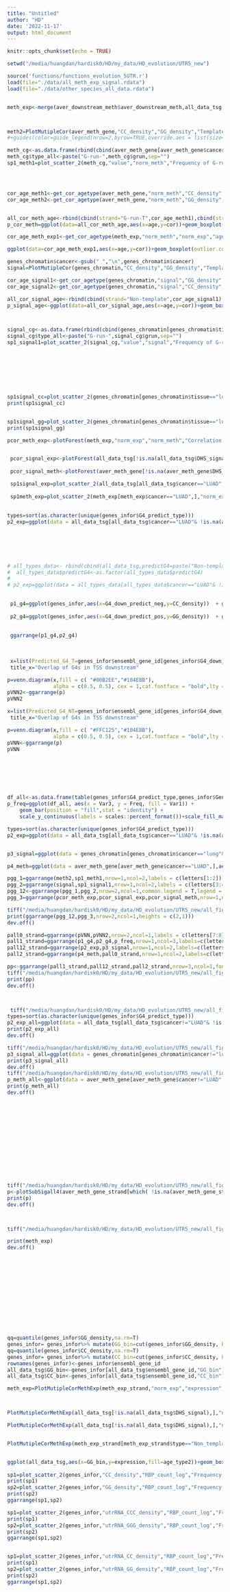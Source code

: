 ```yaml
---
title: "Untitled"
author: "HD"
date: '2022-11-17'
output: html_document
---
```


```r
knitr::opts_chunk$set(echo = TRUE)
```
```r
setwd("/media/huangdan/hardisk0/HD/my_data/HD_evolution/UTR5_new")

source('functions/functions_evolution_5UTR.r')
load(file="./data/all_meth_exp_signal.rdata")
load(file="./data/other_species_all_data.rdata")


meth_exp<-merge(aver_downstream_meth$aver_downstream_meth,all_data_tsg,by=c("cancer","ensembl_gene_id"))



meth2=PlotMutipleCor(aver_meth_gene,"CC_density","GG_density","Template strand","Non-template strand","norm_meth","Correlation of methylation and frequency\nof G-runs in different strands in TSS downstream","pearson")
#+guides(color=guide_legend(nrow=2,byrow=TRUE,override.aes = list(size=5)))

meth_cg<-as.data.frame(rbind(cbind(aver_meth_gene[aver_meth_gene$cancer=="LUAD",c("G4_predict_type","norm_meth")],value=aver_meth_gene[aver_meth_gene$cancer=="LUAD","CC_density"],grun="T"),cbind(aver_meth_gene[aver_meth_gene$cancer=="LUAD",c("G4_predict_type","norm_meth")],value=aver_meth_gene[aver_meth_gene$cancer=="LUAD","GG_density"],grun="NT")))
meth_cg$type_all<-paste("G-run-",meth_cg$grun,sep="")
sp1_meth1=plot_scatter_2(meth_cg,"value","norm_meth","Frequency of G-runs in TSS downstream", "Methylation in TSS downstream",0.01,15,"black")+theme(strip.background = element_blank())+ guides(colour = "none",fill = "none")+scale_color_manual(values=c("black"))+theme_hd_minimal()+ggtitle("TCGA-LUAD Normal")+facet_wrap(~type_all,nrow=1,ncol=2,scales = "free_y")+ylim(0,1.25)




cor_age_meth1<-get_cor_agetype(aver_meth_gene,"norm_meth","CC_density","age_type2")
cor_age_meth2<-get_cor_agetype(aver_meth_gene,"norm_meth","GG_density","age_type2")


all_cor_meth_age<-rbind(cbind(strand="G-run-T",cor_age_meth1),cbind(strand="G-run-NT",cor_age_meth2))
p_cor_meth=ggplot(data=all_cor_meth_age,aes(x=age,y=cor))+geom_boxplot(outlier.color = "white")+geom_jitter(width = 0.25,aes(col=Significance))+theme_hd_minimal()+xlab("Gene Age Groups (million years)")+theme(axis.text.x =element_text(angle=15,hjust=1))+guides(color=guide_legend(nrow=1,byrow=TRUE))+ylab("Pearson's r(methylation VS Frequency\nof G-runs)")+ggtitle("TCGA Datasets Normal samples")+scale_colour_manual(values = c("NS"="gray","*"="pink","**"="red","***"="darkred"))+facet_wrap(~strand,nrow=1,scales = "free_y")+ylim(-0.5,0)

cor_age_meth_exp1<-get_cor_agetype(meth_exp,"norm_meth","norm_exp","age_type2")

ggplot(data=cor_age_meth_exp1,aes(x=age,y=cor))+geom_boxplot(outlier.color = "white")+geom_jitter(width = 0.25,aes(col=Significance))+theme_hd()+xlab("Gene Age Groups\n(million years)")+theme(axis.text.x =element_text(  angle=30,hjust=1))+ylab("Pearson's r(Expression VS methylation)")+ggtitle("TCGA-LUAD normal")+scale_colour_manual(values = c("NS"="gray","*"="pink","**"="red","***"="darkred"))

genes_chromatin$cancer<-gsub(" ","\n",genes_chromatin$cancer)
signal=PlotMutipleCor(genes_chromatin,"CC_density","GG_density","Template","Non-template","signal","Correlation of DHS signal and frequency of\nG-runs in different strand in TSS downstream","pearson")+ylab("ENCODE Datasets normal samples")#+guides(color=guide_legend(nrow=1,byrow=TRUE,override.aes = list(size=5)))+theme(legend.position = "bottom",legend.box ="vertical")

cor_age_signal1<-get_cor_agetype(genes_chromatin,"signal","GG_density","age_type2")
cor_age_signal2<-get_cor_agetype(genes_chromatin,"signal","CC_density","age_type2")

all_cor_signal_age<-rbind(cbind(strand="Non-template",cor_age_signal1),cbind(strand="Template",cor_age_signal2))
p_signal_age<-ggplot(data=all_cor_signal_age,aes(x=age,y=cor))+geom_boxplot(outlier.color = "white")+geom_jitter(width = 0.25,aes(col=Significance))+theme_hd_minimal()+xlab("Gene Age Groups (million years)")+theme(axis.text.x =element_text(  angle=30,hjust=1))+guides(color=guide_legend(nrow=1,byrow=TRUE))+ylab("Pearson's r(DHS signal\nVS Frequency of G-runs)")+ggtitle("ENCODE Datasets normal samples")+scale_colour_manual(values = c("NS"="gray","*"="pink","**"="red","***"="darkred"))+facet_wrap(~strand,nrow=1,scales = "free_y")+ylim(-0.2,0.4)



signal_cg<-as.data.frame(rbind(cbind(genes_chromatin[genes_chromatin$tissue=="lung",c("G4_predict_type","signal")],value=genes_chromatin[genes_chromatin$tissue=="lung","CC_density"],grun="T"),cbind(genes_chromatin[genes_chromatin$tissue=="lung",c("G4_predict_type","signal")],value=genes_chromatin[genes_chromatin$tissue=="lung","GG_density"],grun="NT")))
signal_cg$type_all<-paste("G-run-",signal_cg$grun,sep="")
sp1_signal1=plot_scatter_2(signal_cg,"value","signal","Frequency of G-runs in TSS downstream", "DHS signal in TSS downstream",0.01,15,"black")+theme(strip.background = element_blank())+ guides(colour = "none",fill = "none")+scale_color_manual(values=c("black"))+theme_hd_minimal()+ggtitle("ENCODE-Lung")+facet_wrap(~type_all,nrow=1,ncol=2,scales = "free_y")+ylim(0,120)








sp1signal_cc=plot_scatter_2(genes_chromatin[genes_chromatin$tissue=="lung",],"CC_density","signal","Frequency of G-runs\nin TSS downstream", "DHS signal",0.01,15,"black")+theme(strip.background = element_blank())+ guides(colour = "none",fill = "none")+scale_color_manual(values=c("black"))+ggtitle("ENCODE-Lung\nTemplate")+theme_hd()+ylim(0,120)
print(sp1signal_cc)


sp1signal_gg=plot_scatter_2(genes_chromatin[genes_chromatin$tissue=="lung",],"GG_density","signal","Frequency of G-runs\nin TSS downstream", "DHS signal",0.01,15,"black")+theme(strip.background = element_blank())+ guides(colour = "none",fill = "none")+scale_color_manual(values=c("black"))+theme_hd()+ylim(0,120)+ggtitle("ENCODE-Lung\nNon-template")
print(sp1signal_gg)

pcor_meth_exp<-plotForest(meth_exp,"norm_exp","norm_meth","Correlation of  gene expression and\n methylation in the TSS downstream",0.5,1.3,"0.5cm")


 pcor_signal_exp<-plotForest(all_data_tsg[!is.na(all_data_tsg$DHS_signal),],"norm_exp","DHS_signal","Correlation of  gene expression and\n DHS_signal in the TSS downstream",0.5,1.7,"0.5cm")
 
 pcor_signal_meth<-plotForest(aver_meth_gene[!is.na(aver_meth_gene$DHS_signal),],"norm_meth","DHS_signal","Correlation of  DNA methylation and\n DHS_signal in the TSS downstream",0.5,1.7,"0.5cm")

 sp1signal_exp=plot_scatter_2(all_data_tsg[all_data_tsg$cancer=="LUAD",],"norm_exp", "DHS_signal","Expression","DHS signal in TSS downstream",0.01,15,"black")+theme(strip.background = element_blank())+ guides(colour = "none",fill = "none")+scale_color_manual(values=c("black"))+ggtitle("LUAD")+theme_hd()+ylim(0,120)
 
 sp1meth_exp=plot_scatter_2(meth_exp[meth_exp$cancer=="LUAD",],"norm_exp", "norm_meth","Expression","Methylation in TSS downstream",0.01,15,"black")+theme(strip.background = element_blank())+ guides(colour = "none",fill = "none")+scale_color_manual(values=c("black"))+ggtitle("LUAD")+theme_hd()+ylim(0,1.2)
 
 
types=sort(as.character(unique(genes_infor$G4_predict_type)))
p2_exp=ggplot(data = all_data_tsg[all_data_tsg$cancer=="LUAD"& !is.na(all_data_tsg$Gene.Type),],aes(y=norm_exp,x=G4_predict_type,fill=G4_predict_type))+geom_boxplot()+geom_signif(comparisons = getComp(types),map_signif_level=TRUE,col="black", test='wilcox.test', step_increase=0.1)+ylab("Expression ")+theme_hd_minimal()+ggtitle("TCGA-LUAD normal")+theme(axis.text.x =element_blank(),legend.position = "none",axis.title.x = element_blank())+scale_fill_manual("Predicted G4s in different strand",values = c("#CDCDC1","#00B2EE", "#FFC125", "#8FBC8F"))


 
 
 
 
# all_types_data<- rbind(cbind(all_data_tsg,predictG4=paste("Non-template_preG4",all_data_tsg$G4_down_predict_pos)),cbind(all_data_tsg,predictG4=paste("Template_preG4",all_data_tsg$G4_down_predict_neg)))
#  all_types_data$predictG4<-as.factor(all_types_data$predictG4)
# 
# p2_exp=ggplot(data = all_types_data[all_types_data$cancer=="LUAD"& !is.na(all_types_data$Gene.Type),],aes(y=norm_exp,x=predictG4,fill=predictG4))+geom_boxplot()+geom_signif(comparisons = getComp(unique(as.character(all_types_data$predictG4))),map_signif_level=TRUE,col="black", test='wilcox.test', step_increase=0.1)+ylab("Expression ")+theme_hd_minimal()+ggtitle("TCGA-LUAD normal")+theme(axis.text.x =element_blank())+scale_fill_manual("Predicted G4s in different strand",values = c("#CDCDC1","#00B2EE", "#FFC125", "#8FBC8F"))

 
 p1_g4=ggplot(genes_infor,aes(x=G4_down_predict_neg,y=CC_density))  + geom_signif(comparisons = getComp(c("+","-")),map_signif_level=TRUE,col="black", test='wilcox.test', step_increase=0.1,tip_length = 0.01) +geom_boxplot(alpha=I(0.7),outlier.colour = NA,aes(fill=G4_down_predict_neg))+ylab("Frequency of G-runs")+theme_hd_minimal() + guides(fill="none")+scale_fill_manual(values = colorRampPalette(c("white" ,"#40A4DE"))(6)[c(2,6)])+ggtitle("Templated strand of \nTSS downstream")+xlab("Predicted G4")
 
 p2_g4=ggplot(genes_infor,aes(x=G4_down_predict_pos,y=GG_density))  + geom_signif(comparisons = getComp(c("+","-")),map_signif_level=TRUE,col="black", test='wilcox.test', step_increase=0.1,tip_length = 0.01) +geom_boxplot(alpha=I(0.7),outlier.colour = NA,aes(fill=G4_down_predict_pos))+ylab("Frequency of G-runs")+theme_hd_minimal() + guides(fill="none")+scale_fill_manual(values = colorRampPalette(c("white" ,"#F07F16C7"))(6)[c(2,6)])+xlab("Predicted G4")+ggtitle("Non-templated strand\nof TSS downstream")
 
 
 ggarrange(p1_g4,p2_g4)
 
 
 
 x=list(Predicted_G4_T=genes_infor$ensembl_gene_id[genes_infor$G4_down_predict_neg=="+"],`G4-seq_validated_G4`=genes_infor$ensembl_gene_id[genes_infor$G4_down_exp=="+"])
 title_x="Overlap of G4s in TSS downstream"

p=venn.diagram(x,fill = c( "#00B2EE","#104E8B"),
               alpha = c(0.5, 0.5), cex = 1,cat.fontface = "bold",lty =2, fontfamily =3,cat.cex=1,sub.fontface="bold",margin=0.1,sub="", sub.pos = c(0.3,-0.05),filename = NULL,main=title_x,main.fontface ="bold",  main.cex = 1.2,col=NA,	ext.text = TRUE,ext.line.lwd = 2, ext.dist = -0.15,ext.length = 0.9,ext.pos = -14,rotation.degree = 185,cat.pos=c(120,240))
pVNN2<-ggarrange(p)
pVNN2

x=list(Predicted_G4_NT=genes_infor$ensembl_gene_id[genes_infor$G4_down_predict_pos=="+"],`G4-seq_validated_G4`=genes_infor$ensembl_gene_id[genes_infor$G4_down_exp=="+"])
 title_x="Overlap of G4s in TSS downstream"

p=venn.diagram(x,fill = c( "#FFC125","#104E8B"),
               alpha = c(0.5, 0.5), cex = 1,cat.fontface = "bold",lty =2, fontfamily =3,cat.cex=1,sub.fontface="bold",margin=0.1,sub="", sub.pos = c(0.3,-0.05),filename = NULL,main=title_x,main.fontface ="bold",  main.cex = 1.2,col=NA,	ext.text = TRUE,ext.line.lwd = 2, ext.dist = -0.15,ext.length = 0.9,ext.pos = -14,rotation.degree = 5)
pVNN<-ggarrange(p)
pVNN







df_all<-as.data.frame(table(genes_infor$G4_predict_type,genes_infor$Gene.Type,genes_infor$age_type2))
p_freq=ggplot(df_all, aes(x = Var3, y = Freq, fill = Var1)) + 
    geom_bar(position = "fill",stat = "identity") +
    scale_y_continuous(labels = scales::percent_format())+scale_fill_manual("Predicted G4s in different strand",values = c("#CDCDC1","#00B2EE", "#FFC125", "#8FBC8F"))+ylab("Frequency")+theme_hd_minimal2()+theme(axis.text.x = element_text(angle = 90,hjust = 1),legend.position = "bottom",axis.title.x =element_blank() )+guides(fill="none")+ggtitle("Genes with predicted G4s in different strand")

types=sort(as.character(unique(genes_infor$G4_predict_type)))
p2_exp=ggplot(data = all_data_tsg[all_data_tsg$cancer=="LUAD"& !is.na(all_data_tsg$Gene.Type),],aes(y=norm_exp,x=G4_predict_type,fill=G4_predict_type))+geom_boxplot()+geom_signif(comparisons = getComp(types),map_signif_level=TRUE,col="black", test='wilcox.test', step_increase=0.1)+ylab("Expression ")+theme_hd_minimal()+ggtitle("TCGA-LUAD normal")+theme(axis.text.x =element_blank(),legend.position = "none",axis.title.x = element_blank())+scale_fill_manual("Predicted G4s in different strand",values = c("#CDCDC1","#00B2EE", "#FFC125", "#8FBC8F"))


p3_signal=ggplot(data = genes_chromatin[genes_chromatin$cancer=="lung"& !is.na(genes_chromatin$Gene.Type),],aes(y=signal,x=G4_predict_type,fill=G4_predict_type))+geom_boxplot()+geom_signif(comparisons = getComp(types),map_signif_level=TRUE,col="black", test='wilcox.test', step_increase=0.1)+ylab("DHS signal in TSS downstream  ")+theme_hd_minimal()+ggtitle("ENCODE-Lung")+theme(axis.text.x = element_blank(),legend.position = "bottom",axis.title.x = element_blank())+scale_fill_manual("Predicted G4s in different strand",values = c("#CDCDC1","#00B2EE", "#FFC125", "#8FBC8F"))

p4_meth=ggplot(data = aver_meth_gene[aver_meth_gene$cancer=="LUAD",],aes(y=norm_meth,x=G4_predict_type,fill=G4_predict_type))+geom_boxplot()+geom_signif(comparisons = getComp(types),map_signif_level=TRUE,col="black", test='wilcox.test', step_increase=0.1)+ylab("Methylation in TSS downstream ")+ggtitle("TCGA-LUAD normal")+theme_hd_minimal()+theme(axis.text.x = element_blank(),legend.position = "bottom",axis.title.x = element_blank())+scale_fill_manual("Predicted G4s in different strand",values = c("#CDCDC1","#00B2EE", "#FFC125", "#8FBC8F"))

pgg_1=ggarrange(meth2,sp1_meth1,nrow=1,ncol=2,labels = c(letters[1:2])  ,font.label = list(size = 18, color = "black", face = "bold"),common.legend = T,legend = "none",widths = c(1,2))
pgg_2=ggarrange(signal,sp1_signal1,nrow=1,ncol=2,labels = c(letters[3:4])  ,font.label = list(size = 18, color = "black", face = "bold"),widths = c(1,2),common.legend = T,legend = "bottom")
pgg_12<-ggarrange(pgg_1,pgg_2,nrow=2,ncol=1,common.legend = T,legend = "bottom")
pgg_3=ggarrange(pcor_meth_exp,pcor_signal_exp,pcor_signal_meth,nrow=1,ncol=3,labels = c(letters[5:7])  ,font.label = list(size = 18, color = "black", face = "bold"))

tiff("/media/huangdan/hardisk0/HD/my_data/HD_evolution/UTR5_new/all_figures/all_figure3.tiff",width = 22,height = 22,res=300,units="in",compression = "lzw")
print(ggarrange(pgg_12,pgg_3,nrow=2,ncol=1,heights = c(2,1)))
dev.off()

pall0_strand=ggarrange(pVNN,pVNN2,nrow=2,ncol=1,labels = c(letters[7:8])  ,font.label = list(size = 18, color = "black", face = "bold"))
pall1_strand=ggarrange(p1_g4,p2_g4,p_freq,nrow=1,ncol=3,labels=c(letters[1:3]),font.label = list(size = 18, color = "black", face = "bold"),widths = c(1,1,2))
pall12_strand=ggarrange(p2_exp,p3_signal,nrow=1,ncol=2,labels=c(letters[4:5]),font.label = list(size = 18, color = "black", face = "bold"),widths = c(1,1))
pall2_strand=ggarrange(p4_meth,pall0_strand,nrow=1,ncol=2,labels=c(letters[6],""),font.label = list(size = 18, color = "black", face = "bold"),common.legend = T,legend = "bottom")

pp<-ggarrange(pall1_strand,pall12_strand,pall2_strand,nrow=3,ncol=1,font.label = list(size = 18, color = "black", face = "bold"))
tiff("/media/huangdan/hardisk0/HD/my_data/HD_evolution/UTR5_new/all_figures/all_figure4.tiff",width = 15,height = 18,res=300,units="in",compression = "lzw")
print(pp)
dev.off()



 tiff("/media/huangdan/hardisk0/HD/my_data/HD_evolution/UTR5_new/all_figures/supply_all_figure3.tiff",width = 16,height = 20,res=300,units="in",compression = "lzw")
types=sort(as.character(unique(genes_infor$G4_predict_type)))
p2_exp_all=ggplot(data = all_data_tsg[all_data_tsg$cancer!="LUAD"& !is.na(all_data_tsg$Gene.Type),],aes(y=norm_exp,x=G4_predict_type,fill=G4_predict_type))+geom_boxplot()+geom_signif(comparisons = getComp(types),map_signif_level=TRUE,col="black", test='wilcox.test', step_increase=0.1)+ylab("Expression ")+theme_hd_minimal()+theme(axis.text.x =element_blank(),legend.position = "bottom",axis.title.x = element_blank())+scale_fill_manual("Predicted G4s in different strand",values = c("#CDCDC1","#00B2EE", "#FFC125", "#8FBC8F"))+facet_wrap(~cancer)
print(p2_exp_all)
dev.off()

tiff("/media/huangdan/hardisk0/HD/my_data/HD_evolution/UTR5_new/all_figures/supply_all_figure4.tiff",width = 16,height = 20,res=300,units="in",compression = "lzw")
p3_signal_all=ggplot(data = genes_chromatin[genes_chromatin$cancer!="lung"& !is.na(genes_chromatin$Gene.Type),],aes(y=signal,x=G4_predict_type,fill=G4_predict_type))+geom_boxplot()+geom_signif(comparisons = getComp(types),map_signif_level=TRUE,col="black", test='wilcox.test', step_increase=0.1)+ylab("DHS signal in TSS downstream  ")+theme_hd_minimal()+theme(axis.text.x = element_blank(),legend.position = "bottom",axis.title.x = element_blank())+scale_fill_manual("Predicted G4s in different strand",values = c("#CDCDC1","#00B2EE", "#FFC125", "#8FBC8F"))+facet_wrap(~cancer)
print(p3_signal_all)
dev.off()
tiff("/media/huangdan/hardisk0/HD/my_data/HD_evolution/UTR5_new/all_figures/supply_all_figure5.tiff",width = 16,height = 20,res=300,units="in",compression = "lzw")
p_meth_all<-ggplot(data = aver_meth_gene[aver_meth_gene$cancer!="LUAD",],aes(y=norm_meth,x=G4_predict_type,fill=G4_predict_type))+geom_boxplot()+geom_signif(comparisons = getComp(types),map_signif_level=TRUE,col="black", test='wilcox.test', step_increase=0.1)+ylab("Methylation in TSS downstream ")+theme_hd_minimal()+theme(axis.text.x = element_blank(),legend.position = "bottom",axis.title.x = element_blank())+scale_fill_manual("Predicted G4s in different strand",values = c("#CDCDC1","#00B2EE", "#FFC125", "#8FBC8F"))+facet_wrap(~cancer)
print(p_meth_all)
dev.off()




 
 
 
 
 
 
 



tiff("/media/huangdan/hardisk0/HD/my_data/HD_evolution/UTR5_new/all_figures/supplymentary_figure3.tiff",width = 13,height = 16,res=300,units="in",compression = "lzw")
p<-plotSubSigall4(aver_meth_gene_strand[which( !is.na(aver_meth_gene_strand$age_type2)& aver_meth_gene_strand$cancer!="LUAD" ),],"age_type2", "norm_meth","type","", cols1 = c( "#40A4DE","#F07F16C7"),"Gene Age Groups (million years)","Methylation in TSS downstream",add_x=0.05) 
print(p)
dev.off()



tiff("/media/huangdan/hardisk0/HD/my_data/HD_evolution/UTR5_new/all_figures/supplymentary_figure3_2.tiff",width = 10,height = 7,res=300,units="in",compression = "lzw")

print(meth_exp)
dev.off()














qq=quantile(genes_infor$GG_density,na.rm=T)
genes_infor= genes_infor%>% mutate(GG_bin=cut(genes_infor$GG_density, breaks=c(0,qq[2],qq[4],1),labels=c("Low","median","high")))
qq=quantile(genes_infor$CC_density,na.rm=T)
genes_infor= genes_infor%>% mutate(CC_bin=cut(genes_infor$CC_density, breaks=c(0,qq[2],qq[4],1),labels=c("Low","median","high")))
rownames(genes_infor)<-genes_infor$ensembl_gene_id
all_data_tsg$GG_bin<-genes_infor[all_data_tsg$ensembl_gene_id,"GG_bin"]
all_data_tsg$CC_bin<-genes_infor[all_data_tsg$ensembl_gene_id,"CC_bin"]

meth_exp=PlotMutipleCorMethExp(meth_exp_strand,"norm_exp","expression","norm_meth","Correlation of expression and  methylation in \ndifferent strand in TSS downstream","pearson",type_x="type")+scale_color_manual("",values=c("#F07F16C7", "#40A4DE"))+guides(color=guide_legend(nrow=2,byrow=TRUE))



PlotMutipleCorMethExp(all_data_tsg[!is.na(all_data_tsg$DHS_signal),],"norm_exp","expression","DHS_signal","Correlation of DHS_signal in and expression in TSS downstream","pearson",type_x="GG_bin")+scale_color_manual("",values=c( "dark red","pink","red"))+guides(color=guide_legend(nrow=2,byrow=TRUE))

PlotMutipleCorMethExp(all_data_tsg[!is.na(all_data_tsg$DHS_signal),],"norm_exp","expression","DHS_signal","Correlation of DHS_signal in and expression in TSS downstream","pearson",type_x="GG_bin")+scale_color_manual("",values=c( "dark red","pink","red"))+guides(color=guide_legend(nrow=2,byrow=TRUE))


PlotMutipleCorMethExp(meth_exp_strand[meth_exp_strand$type=="Non_template",],"norm_exp","","norm_meth","Correlation of methylation and expression in TSS downstream","pearson",type_x="GG_bin")+scale_color_manual("",values=c( "dark red","pink","red"))+guides(color=guide_legend(nrow=2,byrow=TRUE))


ggplot(all_data_tsg,aes(x=GG_bin,y=expression,fill=age_type2))+geom_boxplot(show.legend = FALSE)+geom_signif(comparisons=getComp(unique(all_data_tsg$GG_bin)), test='wilcox.test', map_signif_level=TRUE,col="black",step_increase=0.1) +theme_hd()+scale_fill_manual(values=brewer.pal(n = 6, name = 'Blues')[2:6])+theme(axis.text.x = element_text(angle = 30,hjust = 1))+ylab("Frequency of G-runs\nin Template strand")+xlab("Gene Age class\n(million years)")#+stat_summary(fun.data =  countFunction, geom="text", size = 4,col="black")
 
sp1=plot_scatter_2(genes_infor,"CC_density","RBP_count_log","Frequency of G-runs in TSS downstream", "Log(No.of RBP Binding sites+1)",0.01,15,"black")+theme(strip.background = element_blank())+ guides(colour = "none",fill = "none")+scale_color_manual(values=c("black"))+ggtitle("Template strand")+ylim(0,9)+theme_hd()
print(sp1)
sp2=plot_scatter_2(genes_infor,"GG_density","RBP_count_log","Frequency of G-runs in TSS downstream", "Log(No.of RBP Binding sites+1)",0.01,15,"black")+theme(strip.background = element_blank())+ guides(colour = "none",fill = "none")+scale_color_manual(values=c("black"))+ggtitle("Non-template strand")+ylim(0,9)+theme_hd()
print(sp2)
ggarrange(sp1,sp2)

sp1=plot_scatter_2(genes_infor,"utrRNA_CCC_density","RBP_count_log","Frequency of 5utr C-runs in TSS downstream", "Log(No.of RBP Binding sites+1)",0.01,15,"black")+theme(strip.background = element_blank())+ guides(colour = "none",fill = "none")+scale_color_manual(values=c("black"))+ggtitle("utr5RNA CCC density")+ylim(0,9)+theme_hd()
print(sp1)
sp2=plot_scatter_2(genes_infor,"utrRNA_GGG_density","RBP_count_log","Frequency of 5utr G-runs in TSS downstream", "Log(No.of RBP Binding sites+1)",0.01,15,"black")+theme(strip.background = element_blank())+ guides(colour = "none",fill = "none")+scale_color_manual(values=c("black"))+ggtitle("utr5RNA GGG density")+ylim(0,9)+theme_hd()
print(sp2)
ggarrange(sp1,sp2)


sp1=plot_scatter_2(genes_infor,"utrRNA_CC_density","RBP_count_log","Frequency of 5utr C-runs in TSS downstream", "Log(No.of RBP Binding sites+1)",0.01,15,"black")+theme(strip.background = element_blank())+ guides(colour = "none",fill = "none")+scale_color_manual(values=c("black"))+ggtitle("utr5RNA CC density")+ylim(0,9)+theme_hd()
print(sp1)
sp2=plot_scatter_2(genes_infor,"utrRNA_GG_density","RBP_count_log","Frequency of 5utr G-runs in TSS downstream", "Log(No.of RBP Binding sites+1)",0.01,15,"black")+theme(strip.background = element_blank())+ guides(colour = "none",fill = "none")+scale_color_manual(values=c("black"))+ggtitle("utr5RNA GG density")+ylim(0,9)+theme_hd()
print(sp2)
ggarrange(sp1,sp2)




















cor_age_tsg<-get_cor_agetype(all_data_tsg[!is.na(all_data_tsg$DHS_signal),],"DHS_signal","norm_exp","age_type2")

p_cor_age_tsg_signal<-ggplot(data=cor_age_tsg,aes(x=age,y=cor))+geom_boxplot(outlier.color = "white")+geom_jitter(width = 0.25,aes(col=Significance))+theme_hd()+xlab("Gene Age Groups\n(million years)")+theme(axis.text.x =element_text(  angle=30,hjust=1))+guides(color=guide_legend(nrow=2,byrow=TRUE))+ylab("Pearson's r( Expression \nVS DHS signal in TSS downstream)")+ggtitle("TCGA-cohort ")+scale_colour_manual(values = c("NS"="gray","*"="pink","**"="red","***"="darkred"))




`9606.protein.links.v11.0` <- read.csv("/media/huangdan/hardisk0/HD/my_data/HD_evolution/data/9606.protein.physical.links.full.v11.0.txt", sep="")
human_protein=as.data.frame(table(`9606.protein.links.v11.0`[,1]))
rownames(human_protein)<-substr(human_protein$Var1,6,20)

genes_infor$PPI_number_log=log10(human_protein[genes_infor$ensembl_peptide_id,2])


sp1=plot_scatter_2(genes_infor,"CC_density","PPI_number_log","Frequency of G-runs in TSS downstream", "Log(PPI)",0.01,15,"black")+theme(strip.background = element_blank())+ guides(colour = "none",fill = "none")+scale_color_manual(values=c("black"))+ggtitle("Template strand")+ylim(0,4.5)+theme_hd()
print(sp1)
sp2=plot_scatter_2(genes_infor,"GG_density","PPI_number_log","Frequency of G-runs in TSS downstream", "Log(PPI)",0.01,15,"black")+theme(strip.background = element_blank())+ guides(colour = "none",fill = "none")+scale_color_manual(values=c("black"))+ggtitle("Non-template strand")+ylim(0,4.5)+theme_hd()
print(sp2)
ggarrange(sp1,sp2)

sp1=plot_scatter_2(genes_infor,"utr_CCC_density","PPI_number_log","Frequency of 5utr_G-runs in TSS downstream", "Log(PPI)",0.01,15,"black")+theme(strip.background = element_blank())+ guides(colour = "none",fill = "none")+scale_color_manual(values=c("black"))+ggtitle("Template strand")+ylim(0,4.5)+theme_hd()
print(sp1)
sp2=plot_scatter_2(genes_infor,"utr_GGG_density","PPI_number_log","Frequency of 5utr_G-runs in TSS downstream", "Log(PPI)",0.01,15,"black")+theme(strip.background = element_blank())+ guides(colour = "none",fill = "none")+scale_color_manual(values=c("black"))+ggtitle("Non-template strand")+ylim(0,4.5)+theme_hd()
print(sp2)
ggarrange(sp1,sp2)




sp1=plot_scatter_2(genes_infor,"utrRNA_CCC_density","PPI_number_log","Frequency of 5utr_G-runs in TSS downstream", "Log(PPI)",0.01,15,"black")+theme(strip.background = element_blank())+ guides(colour = "none",fill = "none")+scale_color_manual(values=c("black"))+ggtitle("utrRNA_CCC_density")+ylim(0,4.5)+theme_hd()
print(sp1)
sp2=plot_scatter_2(genes_infor,"utrRNA_GGG_density","PPI_number_log","Frequency of 5utr_G-runs in TSS downstream", "Log(PPI)",0.01,15,"black")+theme(strip.background = element_blank())+ guides(colour = "none",fill = "none")+scale_color_manual(values=c("black"))+ggtitle("utrRNA_GGG_density")+ylim(0,4.5)+theme_hd()
print(sp2)
ggarrange(sp1,sp2)

sp1=plot_scatter_2(genes_infor,"utrRNA_CC_density","PPI_number_log","Frequency of 5utr_G-runs in TSS downstream", "Log(PPI)",0.01,15,"black")+theme(strip.background = element_blank())+ guides(colour = "none",fill = "none")+scale_color_manual(values=c("black"))+ggtitle("utrRNA_CC_density")+ylim(0,4.5)+theme_hd()
print(sp1)
sp2=plot_scatter_2(genes_infor,"utrRNA_GG_density","PPI_number_log","Frequency of 5utr_G-runs in TSS downstream", "Log(PPI)",0.01,15,"black")+theme(strip.background = element_blank())+ guides(colour = "none",fill = "none")+scale_color_manual(values=c("black"))+ggtitle("utrRNA_GG_density")+ylim(0,4.5)+theme_hd()
print(sp2)
ggarrange(sp1,sp2)

```

